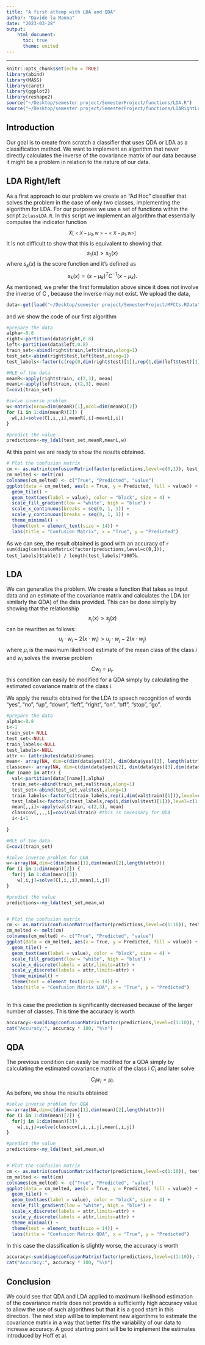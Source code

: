 ```yaml
---
title: "A first attemp with LDA and QDA"
author: "Davide la Manna"
date: "2023-03-28"
output:
    html_document:
      toc: true
      theme: united
---
```


------------------------------------------------------------------------

```r
knitr::opts_chunk$set(echo = TRUE)
library(abind)
library(MASS)
library(caret)
library(ggplot2)
library(reshape2)
source("~/Desktop/semester project/SemesterProject/functions/LDA.R")
source("~/Desktop/semester project/SemesterProject/functions/LDARightLeft.R")
```

## Introduction

Our goal is to create from scratch a classifier that uses QDA or LDA as a classification method. We want to implement an algorithm that never directly calculates the inverse of the covariance matrix of our data because it might be a problem in relation to the nature of our data.

## LDA Right/left

As a first approach to our problem we create an "Ad Hoc" classifier that solves the problem in the case of only two classes, implementing the algorithm for LDA. For our purposes we use a set of functions within the script `2classLDA.R`. In this script we implement an algorithm that essentially computes the indicator function $$\chi_{[<X-\mu_0,w>-<X-\mu_1,w>]}$$ It is not difficult to show that this is equivalent to showing that $$s_1(x)>s_0(x)$$ where $s_k(x)$ is the score function and it's defined as $$s_k(x)=(x-\mu_k)^TC^{-1}(x-\mu_k).$$ As mentioned, we prefer the first formulation above since it does not involve the inverse of C , because the inverse may not exist. We upload the data,

```r
data<-get(load("~/Desktop/semester project/SemesterProject/MFCCs.RData"))
```

and we show the code of our first algorithm

```r
#prepare the data
alpha<-0.8
right<-partition(data$right,0.8)
left<-partition(data$left,0.8)
train_set<-abind(right$train,left$train,along=1)
test_set<-abind(right$test,left$test,along=1)
test_labels<-factor(c(rep(0,dim(right$test)[1]),rep(1,dim(left$test)[1])))

#MLE of the data
meanR<-apply(right$train, c(2,3), mean)
meanL<-apply(left$train, c(2,3), mean)
C=cov1(train_set)

#solve inverse problem
w<-matrix(nrow=dim(meanR)[1],ncol=dim(meanR)[2])
for (i in 1:dim(meanR)[2]) {
  w[,i]=solve(C[,i,,i],meanR[,i]-meanL[,i])
}

#predict the value
predictions<-my_lda1(test_set,meanR,meanL,w)
```

At this point we are ready to show the results obtained.

```r
# Plot the confusion matrix
cm <- as.matrix(confusionMatrix(factor(predictions,level=c(0,1)), test_labels)$table)
cm_melted <- melt(cm)
colnames(cm_melted) <- c("True", "Predicted", "value")
ggplot(data = cm_melted, aes(x = True, y = Predicted, fill = value)) +
  geom_tile() +
  geom_text(aes(label = value), color = "black", size = 4) +
  scale_fill_gradient(low = "white", high = "blue") +
  scale_x_continuous(breaks = seq(0, 1, 1)) + 
  scale_y_continuous(breaks = seq(0, 1, 1)) +
  theme_minimal() +
  theme(text = element_text(size = 14)) +
  labs(title = "Confusion Matrix", x = "True", y = "Predicted")

```

As we can see, the result obtained is good with an accuracy of 
`r sum(diag(confusionMatrix(factor(predictions,level=c(0,1)), test_labels)$table)) / length(test_labels)*100`%.

## LDA
We can generalize the problem. We create a function that takes as input data and an estimate of the covariance matrix and calculates the LDA (or similarly the QDA) of the data provided. This can be done simply by showing that the relationship $$s_i(x)>s_j(x)$$ can be rewritten as follows: 
$$u_i\cdot w_i -2(x\cdot w_i) >  u_j\cdot w_j  -2(x\cdot w_j) $$
where
$\mu_i$ is the maximum likelihood estimate of the mean class of the class $i$ and $w_i$ solves the inverse problem 
$$Cw_i=\mu_i.$$
this condition can easily be modified for a QDA simply by calculating the estimated covariance matrix of the class i.

We apply the results obtained for the LDA
to speech recognition of words “yes”, “no”, “up”, “down”, “left”, “right”, “on”, “off”, “stop”, “go”.

```r
#prepare the data
alpha<-0.8
i<-1
train_set<-NULL
test_set<-NULL
train_labels<-NULL
test_labels<-NULL
attr <- (attributes(data))$names
mean<- array(NA, dim=c(dim(data$yes)[2], dim(data$yes)[3], length(attr)))
classcov<- array(NA, dim=c(dim(data$yes)[2], dim(data$yes)[3],dim(data$yes)[2], dim(data$yes)[3], length(attr)))
for (name in attr) {
  val<-partition(data[[name]],alpha)
  train_set<-abind(train_set,val$train,along=1)
  test_set<-abind(test_set,val$test,along=1)
  train_labels<-factor(c(train_labels,rep(i,dim(val$train)[1])),level=c(1:10)) #actually it doesn't need
  test_labels<-factor(c(test_labels,rep(i,dim(val$test)[1])),level=c(1:10))
  mean[,,i]<-apply(val$train, c(2,3), mean)
  classcov[,,,,i]=cov1(val$train) #this is necessary for QDA
  i<-i+1
  
}

#MLE of the data
C=cov1(train_set)

#solve inverse problem for LDA
w<-array(NA,dim=c(dim(mean)[1],dim(mean)[2],length(attr)))
for (i in 1:dim(mean)[2]) {
  for(j in 1:dim(mean)[3])
    w[,i,j]=solve(C[,i,,i],mean[,i,j])
}

#predict the value
predictions<-my_lda(test_set,mean,w)


# Plot the confusion matrix
cm <- as.matrix(confusionMatrix(factor(predictions,level=c(1:10)), test_labels)$table)
cm_melted <- melt(cm)
colnames(cm_melted) <- c("True", "Predicted", "value")
ggplot(data = cm_melted, aes(x = True, y = Predicted, fill = value)) +
  geom_tile() +
  geom_text(aes(label = value), color = "black", size = 4) +
  scale_fill_gradient(low = "white", high = "blue") +
  scale_x_discrete(labels = attr,limits=attr) + 
  scale_y_discrete(labels = attr,limits=attr) +
  theme_minimal() +
  theme(text = element_text(size = 14)) +
  labs(title = "Confusion Matrix LDA", x = "True", y = "Predicted")
  
```

In this case the prediction is significantly decreased because of the larger number of classes. This time the accuracy is worth
```r
accuracy<-sum(diag(confusionMatrix(factor(predictions,level=c(1:10)), test_labels)$table)) / length(test_labels)
cat("Accuracy:", accuracy * 100, "%\n")

```

## QDA
The previous condition can easily be modified for a QDA simply by calculating the estimated covariance matrix of the class i $C_i$ and later solve $$C_i w_i=\mu_i.$$

As before, we show the results obtained

```r
#solve inverse problem for QDA
w<-array(NA,dim=c(dim(mean)[1],dim(mean)[2],length(attr)))
for (i in 1:dim(mean)[2]) {
  for(j in 1:dim(mean)[3])
    w[,i,j]=solve(classcov[,i,,i,j],mean[,i,j])
}

#predict the value
predictions<-my_lda(test_set,mean,w)


# Plot the confusion matrix
cm <- as.matrix(confusionMatrix(factor(predictions,level=c(1:10)), test_labels)$table)
cm_melted <- melt(cm)
colnames(cm_melted) <- c("True", "Predicted", "value")
ggplot(data = cm_melted, aes(x = True, y = Predicted, fill = value)) +
  geom_tile() +
  geom_text(aes(label = value), color = "black", size = 4) +
  scale_fill_gradient(low = "white", high = "blue") +
  scale_x_discrete(labels = attr,limits=attr) + 
  scale_y_discrete(labels = attr,limits=attr) +
  theme_minimal() +
  theme(text = element_text(size = 14)) +
  labs(title = "Confusion Matrix QDA", x = "True", y = "Predicted")
```

In this case the classification is slightly worse, the accuracy is worth 
```r
accuracy<-sum(diag(confusionMatrix(factor(predictions,level=c(1:10)), test_labels)$table)) / length(test_labels)
cat("Accuracy:", accuracy * 100, "%\n")

```
## Conclusion
We could see that QDA and LDA applied to maximum likelihood estimation of the covariance matrix does not provide a sufficiently high accuracy value to allow the use of such algorithms but that it is a good start in this direction. The next step will be to implement new algorithms to estimate the covariance matrix in a way that better fits the variability of our data to increase accuracy. A good starting point will be to implement the estimates introduced by Hoff et al.